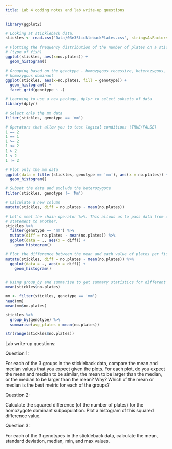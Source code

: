 ```yaml
---
title: Lab 4 coding notes and lab write-up questions
---
```


```r
library(ggplot2)

# Looking at stickleback data.
stickles <- read.csv('Data/03e3SticklebackPlates.csv', stringsAsFactors = FALSE)

# Plotting the frequency distribution of the number of plates on a stickleback 
# (type of fish)
ggplot(stickles, aes(x=no.plates)) +
  geom_histogram()

# Grouping based on the genotype - homozygous recessive, heterozygous, and 
# homozygous dominant
ggplot(stickles, aes(x=no.plates, fill = genotype)) +
  geom_histogram() + 
  facet_grid(genotype ~ .)

# Learning to use a new package, dplyr to select subsets of data
library(dplyr)

# Select only the mm data
filter(stickles, genotype == 'mm')

# Operators that allow you to test logical conditions (TRUE/FALSE)
1 == 2
1 == 1
1 >= 2
1 <= 2
1 > 2
1 < 2
1 != 2

# Plot only the mm data
ggplot(data = filter(stickles, genotype == 'mm'), aes(x = no.plates)) + 
  geom_histogram()

# Subset the data and exclude the heterozygote
filter(stickles, genotype != 'Mm')

# Calculate a new column
mutate(stickles, diff = no.plates - mean(no.plates))

# Let's meet the chain operator %>%. This allows us to pass data from one 
# statement to another. 
stickles %>%
  filter(genotype == 'mm') %>%
  mutate(diff = no.plates - mean(no.plates)) %>%
  ggplot(data = ., aes(x = diff)) + 
    geom_histogram()

# Plot the difference between the mean and each value of plates per fish
mutate(stickles, diff = no.plates - mean(no.plates)) %>% 
  ggplot(data = ., aes(x = diff)) + 
    geom_histogram()


# Using group_by and summarise to get summary statistics for different groups.
mean(stickles$no.plates)

mm <- filter(stickles, genotype == 'mm')
head(mm)
mean(mm$no.plates)

stickles %>% 
  group_by(genotype) %>%
  summarise(avg_plates = mean(no.plates))

str(range(stickles$no.plates))
```

Lab write-up questions:  
  
Question 1:
  
  For each of the 3 groups in the stickleback data, compare the mean and median values that you expect given the plots. For each plot, do you expect the mean and median to be similar, the mean to be larger than the median, or the median to be larger than the mean? Why? Which of the mean or median is the best metric for each of the groups?

Question 2:
  
  Calculate the squared difference (of the number of plates) for the homozygote dominant subpopulation. Plot a histogram of this squared difference value.

Question 3:
  
  For each of the 3 genotypes in the stickleback data, calculate the mean, standard deviation, median, min, and max values.



